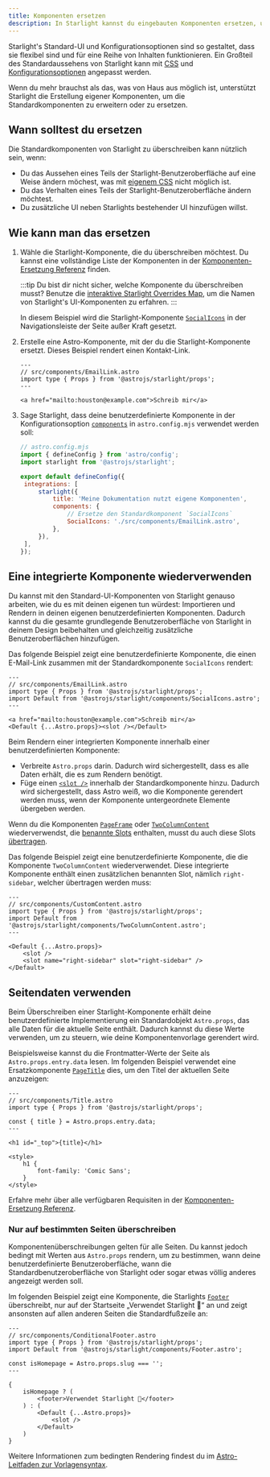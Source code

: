 ```yaml
---
title: Komponenten ersetzen
description: In Starlight kannst du eingebauten Komponenten ersetzen, um eigene Elemente in die Benutzeroberfläche deiner Dokumentationsseite einzufügen.
---
```



Starlight's Standard-UI und Konfigurationsoptionen sind so gestaltet, dass sie flexibel sind und für eine Reihe von Inhalten funktionieren. Ein Großteil des Standardaussehens von Starlight kann mit [CSS](/de/guides/css-and-tailwind/) und [Konfigurationsoptionen](/de/guides/customization/) angepasst werden.

Wenn du mehr brauchst als das, was von Haus aus möglich ist, unterstützt Starlight die Erstellung eigener Komponenten, um die Standardkomponenten zu erweitern oder zu ersetzen.

## Wann solltest du ersetzen

Die Standardkomponenten von Starlight zu überschreiben kann nützlich sein, wenn:

- Du das Aussehen eines Teils der Starlight-Benutzeroberfläche auf eine Weise ändern möchest, was mit [eigenem CSS](/de/guides/css-and-tailwind/) nicht möglich ist.
- Du das Verhalten eines Teils der Starlight-Benutzeroberfläche ändern möchtest.
- Du zusätzliche UI neben Starlights bestehender UI hinzufügen willst.

## Wie kann man das ersetzen

<Steps>

1. Wähle die Starlight-Komponente, die du überschreiben möchtest.
   Du kannst eine vollständige Liste der Komponenten in der [Komponenten-Ersetzung Referenz](/de/reference/overrides/) finden.

   :::tip
   Du bist dir nicht sicher, welche Komponente du überschreiben musst? Benutze die [interaktive Starlight Overrides Map](https://starlight-overrides-map.netlify.app/), um die Namen von Starlight's UI-Komponenten zu erfahren.
   :::

   In diesem Beispiel wird die Starlight-Komponente [`SocialIcons`](/de/reference/overrides/#socialicons) in der Navigationsleiste der Seite außer Kraft gesetzt.

2. Erstelle eine Astro-Komponente, mit der du die Starlight-Komponente ersetzt.
   Dieses Beispiel rendert einen Kontakt-Link.

   ```astro
   ---
   // src/components/EmailLink.astro
   import type { Props } from '@astrojs/starlight/props';
   ---

   <a href="mailto:houston@example.com">Schreib mir</a>
   ```

3. Sage Starlight, dass deine benutzerdefinierte Komponente in der Konfigurationsoption [`components`](/de/reference/configuration/#components) in `astro.config.mjs` verwendet werden soll:

   ```js {9-12}
   // astro.config.mjs
   import { defineConfig } from 'astro/config';
   import starlight from '@astrojs/starlight';

   export default defineConfig({
   	integrations: [
   		starlight({
   			title: 'Meine Dokumentation nutzt eigene Komponenten',
   			components: {
   				// Ersetze den Standardkomponent `SocialIcons`
   				SocialIcons: './src/components/EmailLink.astro',
   			},
   		}),
   	],
   });
   ```

</Steps>

## Eine integrierte Komponente wiederverwenden

Du kannst mit den Standard-UI-Komponenten von Starlight genauso arbeiten, wie du es mit deinen eigenen tun würdest: Importieren und Rendern in deinen eigenen benutzerdefinierten Komponenten. Dadurch kannst du die gesamte grundlegende Benutzeroberfläche von Starlight in deinem Design beibehalten und gleichzeitig zusätzliche Benutzeroberflächen hinzufügen.

Das folgende Beispiel zeigt eine benutzerdefinierte Komponente, die einen E-Mail-Link zusammen mit der Standardkomponente `SocialIcons` rendert:

```astro {4,8}
---
// src/components/EmailLink.astro
import type { Props } from '@astrojs/starlight/props';
import Default from '@astrojs/starlight/components/SocialIcons.astro';
---

<a href="mailto:houston@example.com">Schreib mir</a>
<Default {...Astro.props}><slot /></Default>
```

Beim Rendern einer integrierten Komponente innerhalb einer benutzerdefinierten Komponente:

- Verbreite `Astro.props` darin. Dadurch wird sichergestellt, dass es alle Daten erhält, die es zum Rendern benötigt.
- Füge einen [`<slot />`](https://docs.astro.build/de/core-concepts/astro-components/#slots) innerhalb der Standardkomponente hinzu. Dadurch wird sichergestellt, dass Astro weiß, wo die Komponente gerendert werden muss, wenn der Komponente untergeordnete Elemente übergeben werden.

Wenn du die Komponenten [`PageFrame`](/de/reference/overrides/#pageframe) oder [`TwoColumnContent`](/de/reference/overrides/#twocolumncontent) wiederverwendst, die [benannte Slots](https://docs.astro.build/de/basics/astro-components/#benannte-slots) enthalten, musst du auch diese Slots [übertragen](https://docs.astro.build/de/basics/astro-components/#slots-weitergeben).

Das folgende Beispiel zeigt eine benutzerdefinierte Komponente, die die Komponente `TwoColumnContent` wiederverwendet. Diese integrierte Komponente enthält einen zusätzlichen benannten Slot, nämlich `right-sidebar`, welcher übertragen werden muss:

```astro {9}
---
// src/components/CustomContent.astro
import type { Props } from '@astrojs/starlight/props';
import Default from '@astrojs/starlight/components/TwoColumnContent.astro';
---

<Default {...Astro.props}>
	<slot />
	<slot name="right-sidebar" slot="right-sidebar" />
</Default>
```

## Seitendaten verwenden

Beim Überschreiben einer Starlight-Komponente erhält deine benutzerdefinierte Implementierung ein Standardobjekt `Astro.props`, das alle Daten für die aktuelle Seite enthält.
Dadurch kannst du diese Werte verwenden, um zu steuern, wie deine Komponentenvorlage gerendert wird.

Beispielsweise kannst du die Frontmatter-Werte der Seite als `Astro.props.entry.data` lesen. Im folgenden Beispiel verwendet eine Ersatzkomponente [`PageTitle`](/de/reference/overrides/#pagetitle) dies, um den Titel der aktuellen Seite anzuzeigen:

```astro {5} "{title}"
---
// src/components/Title.astro
import type { Props } from '@astrojs/starlight/props';

const { title } = Astro.props.entry.data;
---

<h1 id="_top">{title}</h1>

<style>
	h1 {
		font-family: 'Comic Sans';
	}
</style>
```

Erfahre mehr über alle verfügbaren Requisiten in der [Komponenten-Ersetzung Referenz](/de/reference/overrides/#komponenteneigenschaften-props).

### Nur auf bestimmten Seiten überschreiben

Komponentenüberschreibungen gelten für alle Seiten. Du kannst jedoch bedingt mit Werten aus `Astro.props` rendern, um zu bestimmen, wann deine benutzerdefinierte Benutzeroberfläche, wann die Standardbenutzeroberfläche von Starlight oder sogar etwas völlig anderes angezeigt werden soll.

Im folgenden Beispiel zeigt eine Komponente, die Starlights [`Footer`](/de/reference/overrides/#fußzeile) überschreibt, nur auf der Startseite „Verwendet Starlight 🌟“ an und zeigt ansonsten auf allen anderen Seiten die Standardfußzeile an:

```astro
---
// src/components/ConditionalFooter.astro
import type { Props } from '@astrojs/starlight/props';
import Default from '@astrojs/starlight/components/Footer.astro';

const isHomepage = Astro.props.slug === '';
---

{
	isHomepage ? (
		<footer>Verwendet Starlight 🌟</footer>
	) : (
		<Default {...Astro.props}>
			<slot />
		</Default>
	)
}
```

Weitere Informationen zum bedingten Rendering findest du im [Astro-Leitfaden zur Vorlagensyntax](https://docs.astro.build/de/core-concepts/astro-syntax/#dynamisches-html).
